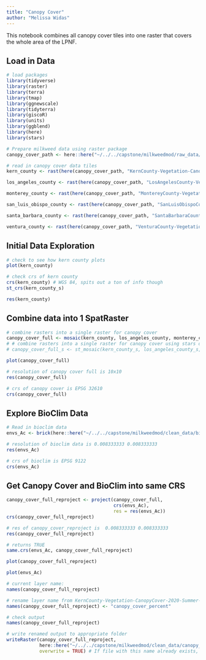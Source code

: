 ```yaml
---
title: "Canopy Cover"
author: "Melissa Widas"
---
```


This notebook combines all canopy cover tiles into one raster that covers the whole area of the LPNF.

## Load in Data
```r
# load packages
library(tidyverse)
library(raster)
library(terra)
library(tmap)
library(ggnewscale)
library(tidyterra)
library(giscoR)
library(units)
library(ggblend)
library(here)
library(stars)
```

```r
# Prepare milkweed data using raster package
canopy_cover_path <- here::here("~/../../capstone/milkweedmod/raw_data/canopy_cover/")

# read in canopy cover data tiles
kern_county <- rast(here(canopy_cover_path, "KernCounty-Vegetation-CanopyCover-2020-Summer-00010m.tif"))

los_angeles_county <- rast(here(canopy_cover_path, "LosAngelesCounty-Vegetation-CanopyCover-2020-Summer-00010m.tif"))

monterey_county <- rast(here(canopy_cover_path, "MontereyCounty-Vegetation-CanopyCover-2020-Summer-00010m.tif"))

san_luis_obispo_county <- rast(here(canopy_cover_path, "SanLuisObispoCounty-Vegetation-CanopyCover-2020-Summer-00010m.tif"))

santa_barbara_county <- rast(here(canopy_cover_path, "SantaBarbaraCounty-Vegetation-CanopyCover-2020-Summer-00010m.tif"))

ventura_county <- rast(here(canopy_cover_path, "VenturaCounty-Vegetation-CanopyCover-2020-Summer-00010m.tif"))
```

## Initial Data Exploration
```r
# check to see how kern county plots
plot(kern_county)
```
```r
# check crs of kern county
crs(kern_county) # WGS 84, spits out a ton of info though
st_crs(kern_county_s)
```


```r
res(kern_county)
```

## Combine data into 1 SpatRaster
```r
# combine rasters into a single raster for canopy cover
canopy_cover_full <- mosaic(kern_county, los_angeles_county, monterey_county, san_luis_obispo_county, santa_barbara_county, ventura_county)
# # combine rasters into a single raster for canopy cover using stars objects
# canopy_cover_full_s <- st_mosaic(kern_county_s, los_angeles_county_s, monterey_county_s, san_luis_obispo_county_s, santa_barbara_county_s, ventura_county_s)
```

```r
plot(canopy_cover_full)
```

```r
# resolution of canopy cover full is 10x10
res(canopy_cover_full)

# crs of canopy cover is EPSG 32610
crs(canopy_cover_full)
```


## Explore BioClim Data
```r
# Read in bioclim data
envs_Ac <- brick(here::here("~/../../capstone/milkweedmod/clean_data/bioclim/wallace_bioclim.tif"))

# resolution of bioclim data is 0.008333333 0.008333333
res(envs_Ac)

# crs of bioclim is EPSG 9122
crs(envs_Ac)
```

## Get Canopy Cover and BioClim into same CRS
```r
canopy_cover_full_reproject <- project(canopy_cover_full,
                                       crs(envs_Ac),
                                       res = res(envs_Ac))
crs(canopy_cover_full_reproject)

# res of canopy_cover_reproject is  0.008333333 0.008333333
res(canopy_cover_full_reproject)

# returns TRUE
same.crs(envs_Ac, canopy_cover_full_reproject)
```

```r
plot(canopy_cover_full_reproject)
```

```r
plot(envs_Ac)
```


```r
# current layer name:
names(canopy_cover_full_reproject)

# rename layer name from KernCounty-Vegetation-CanopyCover-2020-Summer-00010m to "canopy_cover_percent"
names(canopy_cover_full_reproject) <- "canopy_cover_percent"

# check output
names(canopy_cover_full_reproject)
```


```r
# write renamed output to appropriate folder
writeRaster(canopy_cover_full_reproject,
            here::here("~/../../capstone/milkweedmod/clean_data/canopy_cover/canopy_cover_cleaned.tif"),
            overwrite = TRUE) # If file with this name already exists, overwrite it
```





